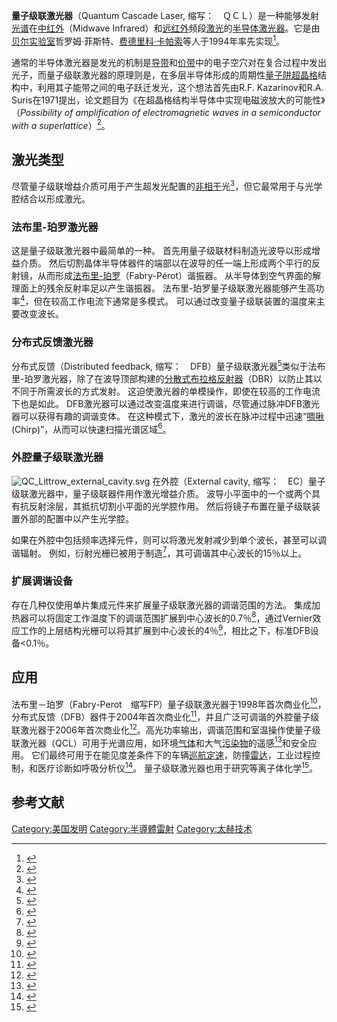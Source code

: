 {{noteTA|G1=physics|G2=electronics}}'''量子级联激光器'''（Quantum Cascade Laser, 缩写：　ＱＣＬ）是一种能够发射[[光谱|光谱]]在[[中红外线|中红外]]（Midwave Infrared）和[[远红外线|远红外]]频段[[激光|激光]]的[[半导体激光器|半导体激光器]]。它是由[[贝尔实验室|贝尔实验室]]哲罗姆·菲斯特、[[费德里科·卡帕索|费德里科·卡帕索]]等人于1994年率先实现<ref name="QCL1">{{cite journal |quotes= |last= Faist|first= Jerome|authorlink= |author2=Federico Capasso |author3=Deborah L. Sivco |author4=Carlo Sirtori |author5=Albert L. Hutchinson |author6=Alfred Y. Cho |date=April 1994|title= Quantum Cascade Laser|journal=Science|volume=264|issue=5158|pages=553–556|doi=10.1126/science.264.5158.553|url=http://www.sciencemag.org/cgi/content/abstract/264/5158/553|accessdate=2007-02-18|format= abstract|pmid= 17732739|bibcode = 1994Sci...264..553F }}</ref>。

通常的半导体激光器是发光的机制是[[导带|导带]]和[[价带|价带]]中的电子空穴对在复合过程中发出光子，而量子级联激光器的原理则是，在多层半导体形成的周期性[[量子阱|量子阱]][[超晶格|超晶格]]结构中，利用其子能带之间的电子跃迁发光，这个想法首先由R.F. Kazarinov和R.A. Suris在1971提出，论文题目为《在超晶格结构半导体中实现电磁波放大的可能性》（''Possibility of amplification of electromagnetic waves in a semiconductor with a superlattice''）<ref>{{cite journal|quote= |last= Kazarinov|first= R.F|author2=Suris, R.A. |date=April 1971|title= Possibility of amplification of electromagnetic waves in a semiconductor with a superlattice|journal={{ill|Fizika I Tekhnika Poluprovodnikov|ru|Физика и техника полупроводников}}|volume=5|issue=4|pages=797–800|id= |url= }}</ref>。
== 激光类型 ==

尽管量子级联增益介质可用于产生超发光配置的[[相干性|非相干]]光<ref>
{{cite journal
  | last=Zibik
  | first=E. A.
  |author2=W. H. Ng |author3=D. G. Revin |author4=L. R. Wilson |author5=J. W. Cockburn |author6=K. M. Groom |author7=M. Hopkinson
   |date=March 2006
  | title= Broadband 6  µm < λ < 8  µm superluminescent quantum cascade light-emitting diodes
  | journal=Appl. Phys. Lett.
  | volume=88
  | issue=12
  | page=121109
  | doi=10.1063/1.2188371
|bibcode = 2006ApPhL..88l1109Z }}</ref>，但它最常用于与光学腔结合以形成激光。

=== 法布里-珀罗激光器 ===
这是量子级联激光器中最简单的一种。 首先用量子级联材料制造光波导以形成增益介质。 然后切割晶体半导体器件的端部以在波导的任一端上形成两个平行的反射镜，从而形成[[法布里－珀罗干涉仪|法布里-珀罗]]（Fabry-Pérot）谐振器。 从半导体到空气界面的解理面上的残余反射率足以产生谐振器。 法布里-珀罗量子级联激光器能够产生高功率<ref>{{cite journal |last=Slivken |first=S. |author2=A. Evans |author3=J. David |author4=M. Razeghi  |date=December 2002 |title= High-average-power, high-duty-cycle (λ ~ 6 µm) quantum cascade lasers |journal=Applied Physics Letters |volume=81 |issue=23 |pages=4321–4323 |doi=10.1063/1.1526462 |bibcode = 2002ApPhL..81.4321S }}</ref>，但在较高工作电流下通常是多模式。 可以通过改变量子级联装置的温度来主要改变波长。

=== 分布式反馈激光器 ===
分布式反馈（Distributed feedback, 缩写：　DFB）量子级联激光器<ref>{{cite journal |last=Faist |first=Jérome |author2=Claire Gmachl |author3=Frederico Capasso |author4=Carlo Sirtori |author5=Deborah L. Silvco |author6=James N. Baillargeon |author7=Alfred Y. Cho  |date=May 1997 |title= Distributed feedback quantum cascade lasers |journal=Applied Physics Letters |volume=70 |issue=20 |page=2670 |doi=10.1063/1.119208 |bibcode = 1997ApPhL..70.2670F }}</ref>类似于法布里-珀罗激光器，除了在波导顶部构建的[[分散式布拉格反射器|分散式布拉格反射器]]（DBR）以防止其以不同于所需波长的方式发射。 这迫使激光器的单模操作，即使在较高的工作电流下也是如此。 DFB激光器可以通过改变温度来进行调谐，尽管通过脉冲DFB激光器可以获得有趣的调谐变体。 在这种模式下，激光的波长在脉冲过程中迅速“[[啁啾|啁啾]](Chirp)”，从而可以快速扫描光谱区域<ref>{{cite web
  | title= Quantum-cascade lasers smell success
  | url= http://www.laserfocusworld.com/display_article/224013/12/none/none/OptWr/Quantum-cascade-lasers-smell-success
  | date= 2005-03-01
  | website= Laser Focus World
  | publisher= PennWell Publications
  | accessdate= 2008-03-26
  | archive-date= 2013-01-28
  | archive-url= https://archive.today/20130128070017/http://www.laserfocusworld.com/display_article/224013/12/none/none/OptWr/Quantum-cascade-lasers-smell-success
  | dead-url= yes
  }}</ref>。

=== 外腔量子级联激光器 ===
[[File:QC_Littrow_external_cavity.svg|thumb]]
在外腔（External cavity, 缩写：　EC）量子级联激光器中，量子级联器件用作激光增益介质。 波导小平面中的一个或两个具有抗反射涂层，其抵抗切割小平面的光学腔作用。 然后将镜子布置在量子级联装置外部的配置中以产生光学腔。

如果在外腔中包括频率选择元件，则可以将激光发射减少到单个波长，甚至可以调谐辐射。 例如，衍射光栅已被用于制造<ref>{{cite journal |last=Maulini |first=Richard |author2=Mattias Beck |author3=Jérome Faist |author4=Emilio Gini  |date=March 2004 |title= Broadband tuning of external cavity bound-to-continuum quantum-cascade lasers |journal=Applied Physics Letters |volume=84 |issue=10 |page=1659 |doi=10.1063/1.1667609 |bibcode = 2004ApPhL..84.1659M }}</ref>{{le|可调谐激光器|Tunable laser}}，其可调谐其中心波长的15％以上。

=== 扩展调谐设备 ===
存在几种仅使用单片集成元件来扩展量子级联激光器的调谐范围的方法。 集成加热器可以将固定工作温度下的调谐范围扩展到中心波长的0.7％<ref>{{cite journal |last1=Bismuto |first1=Alfredo |last2=Bidaux |first2=Yves |last3=Tardy |first3=Camille |last4=Terazzi |first4=Romain |last5=Gresch |first5=Tobias |last6=Wolf |first6=Johanna |last7=Blaser |first7=Stéphane |last8=Muller |first8=Antoine |last9=Faist |first9=Jerome |date=2015 |title=Extended tuning of mid-ir quantum cascade lasers using integrated resistive heaters |journal=Optics Express |volume=23 |issue=23 |pages=29715–29722 |doi=10.1364/OE.23.029715 |pmid=26698453 |url=https://www.osapublishing.org/oe/abstract.cfm?uri=oe-23-23-29715 |access-date=4 May 2016|bibcode = 2015OExpr..2329715B }}</ref>，通过Vernier效应工作的上层结构光栅可以将其扩展到中心波长的4％<ref>{{cite journal |last1=Bidaux |first1=Yves |last2=Bismuto |first2=Alfredo |last3=Tardy |first3=Camille |last4=Terazzi |first4=Romain |last5=Gresch |first5=Tobias |last6=Blaser |first6=Stéphane |last7=Muller |first7=Antoine |last8=Faist |first8=Jerome |date=4 November 2015 |title=Extended and quasi-continuous tuning of quantum cascade lasers using superstructure gratings and integrated heaters |journal=Applied Physics Letters |volume=107 |issue=22 |page=221108 |doi=10.1063/1.4936931 |bibcode = 2015ApPhL.107v1108B }}</ref>，相比之下，标准DFB设备<0.1％。

== 应用 ==

法布里－珀罗（Fabry-Perot　缩写FP）量子级联激光器于1998年首次商业化<ref>{{Cite web|url=http://hrc.ne.ch/hrcintreport/createReport?rcentId=2130853200000064531025&lang=FR&order=F&rad=N|title=Extrait du registre du commerce|date=|website=Registre du commerce|publisher=|access-date=2016-04-28}}</ref>，分布式反馈（DFB）器件于2004年首次商业化<ref>{{cite web | title= Alpes offers CW and pulsed quantum cascade lasers | url= http://www.laserfocusworld.com/display_article/202916/12/ARCHI/none/PRODH/Alpes-offers-CW-and-pulsed-quantum-cascade-lasers | date= 2004-04-19 | website= Laser Focus World | publisher= PennWell Publications | accessdate= 2007-12-01 | archive-date= 2013-01-28 | archive-url= https://archive.today/20130128025940/http://www.laserfocusworld.com/display_article/202916/12/ARCHI/none/PRODH/Alpes-offers-CW-and-pulsed-quantum-cascade-lasers | dead-url= yes }}</ref>，并且广泛可调谐的外腔量子级联激光器于2006年首次商业化<ref>{{cite web | title= Tunable QC laser opens up mid-IR sensing applications | url= http://www.laserfocusworld.com/display_article/259939/12/none/none/OptWr/Tunable-QC-laser-opens-up-mid-IR-sensing-applications | date= 2006-07-01 | website= Laser Focus World | publisher= PennWell Publications | accessdate= 2008-03-26 | archive-date= 2013-01-27 | archive-url= https://archive.today/20130127151155/http://www.laserfocusworld.com/display_article/259939/12/none/none/OptWr/Tunable-QC-laser-opens-up-mid-IR-sensing-applications | dead-url= yes }}</ref>。高光功率输出，调谐范围和室温操作使量子级联激光器（QCL）可用于光谱应用，如环境[[气体|气体]]和大气[[污染物|污染物]]的遥感<ref name="Normand">{{cite journal | last1            = Normand | first1            = Erwan | last2            = Howieson | first2            = Iain | last3            = McCulloch | first3            = Michael T. | publication-date            = April 2007 | title            = Quantum-cascade lasers enable gas-sensing technology | journal            = Laser Focus World | volume            = 43 | issue            = 4 | pages            = 90–92 | issn            = 1043-8092 | url            = http://www.laserfocusworld.com/display_article/289410/12/none/none/Feat/QUANTUM-CASCADE-LASERS:-Quantum-cascade-lasers-enable-gas-sensing-technolog | accessdate            = 2008-01-25 | archive-date            = 2013-01-27 | archive-url            = https://archive.today/20130127164107/http://www.laserfocusworld.com/display_article/289410/12/none/none/Feat/QUANTUM-CASCADE-LASERS:-Quantum-cascade-lasers-enable-gas-sensing-technolog | dead-url            = yes }}</ref>和安全应用。 它们最终可用于在能见度差条件下的车辆[[巡航定速|巡航定速]]{{Citation needed|date=January 2008}}，防撞[[雷达|雷达]]{{Citation needed|date=January 2008}}，工业过程控制{{Citation needed|date=January 2008}}，和医疗诊断如呼吸分析仪<ref name="Hannemann"> {{Cite journal | last1            = Hannemann | first1           = M. | last2            = Antufjew | first2           = A. | last3            = Borgmann | first3           = K. | last4            = Hempel | first4           = F. | last5            = Ittermann | first5           = T. | last6            = Welzel | first6           = S. | last7            = Weltmann | first7           = K.D. | last8            = Völzke | first8           = H. | last9            = Röpcke | first9           = J.

| publication-date = 2011-04-01 | title= Influence of age and sex in exhaled breath samples investigated by means of infrared laser absorption spectroscopy | journal          = Journal of Breath Research | volume           = 5 | issue            = 27101 | page            = 9 | doi              = 10.1088/1752-7155/5/2/027101 | pmid           = 21460420 |bibcode = 2011JBR.....5b7101H | year           = 2011 }}</ref>。 量子级联激光器也用于研究等离子体化学<ref name="Lang"> {{Cite journal | last1            = Lang | first1           = N. | last2            = Röpcke | first2           = J. | last3            = Wege | first3           = S. | last4            = Steinach | first4           = A. | publication-date = 2009-12-11 | title            = In situ diagnostic of etch plasmas for process control using quantum cascade laser absorption spectroscopy | journal          = Eur. Phys. J. Appl. Phys. | volume           = 49 | issue            = 13110 | page            = 3 | doi              = 10.1051/epjap/2009198 |bibcode = 2010EPJAP..49a3110L | year           = 2009 }}</ref>。

== 参考文献 ==
{{Reflist|2}}

[[Category:美国发明|Category:美国发明]]
[[Category:半導體雷射|Category:半導體雷射]]
[[Category:太赫技术|Category:太赫技术]]